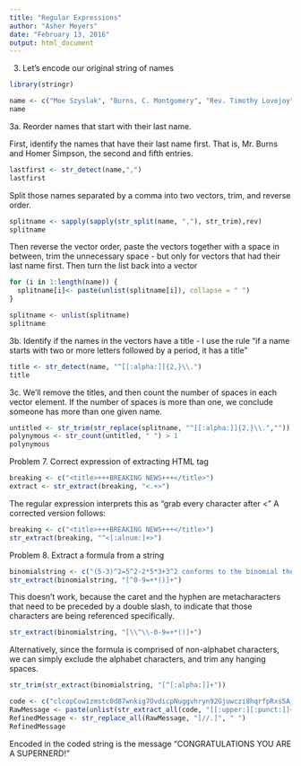 ```yaml
---
title: "Regular Expressions"
author: "Asher Meyers"
date: "February 13, 2016"
output: html_document
---
```


3. Let's encode our original string of names

```r
library(stringr)

name <- c("Moe Szyslak", "Burns, C. Montgomery", "Rev. Timothy Lovejoy", "Ned Flanders", "Simpson, Homer", "Dr. Julius Hibbert")
name
```

3a. Reorder names that start with their last name.

First, identify the names that have their last name first. That is, Mr. Burns and Homer Simpson, the second and fifth entries.
```r
lastfirst <- str_detect(name,",")
lastfirst
```

Split those names separated by a comma into two vectors, trim, and reverse order.
```r
splitname <- sapply(sapply(str_split(name, ","), str_trim),rev)
splitname
```

Then reverse the vector order, paste the vectors together with a space in between, trim the unnecessary space - but only for vectors that had their last name first. Then turn the list back into a vector
```r

for (i in 1:length(name)) {
  splitname[i]<- paste(unlist(splitname[i]), collapse = " ")
}

splitname <- unlist(splitname)
splitname

```

3b. Identify if the names in the vectors have a title - I use the rule "if a name starts with two or more letters followed by a period, it has a title"
```r
title <- str_detect(name, "^[[:alpha:]]{2,}\\.")
title
```

3c. We'll remove the titles, and then count the number of spaces in each vector element. If the number of spaces is more than one, we conclude someone has more than one given name.
```r
untitled <- str_trim(str_replace(splitname, "^[[:alpha:]]{2,}\\.",""))
polynymous <- str_count(untitled, " ") > 1
polynymous
```


Problem 7. Correct expression of extracting HTML tag
```r
breaking <- c("<title>+++BREAKING NEWS+++</title>")
extract <- str_extract(breaking, "<.+>")
```

The regular expression interprets this as "grab every character after  <"
A corrected version follows:

```r
breaking <- c("<title>+++BREAKING NEWS+++</title>")
str_extract(breaking, "^<[:alnum:]+>")
```

Problem 8. Extract a formula from a string

```r
binomialstring <- c("(5-3)^2=5^2-2*5*3+3^2 conforms to the binomial theorem")
str_extract(binomialstring, "[^0-9=+*()]+")
```

This doesn't work, because the caret and the hyphen are metacharacters that need to be preceded by a double slash, to indicate that those characters are being referenced specifically.

```r
str_extract(binomialstring, "[\\^\\-0-9=+*()]+")
```

Alternatively, since the formula is comprised of non-alphabet characters, we can simply exclude the alphabet characters, and trim any hanging spaces.
```r
str_trim(str_extract(binomialstring, "[^[:alpha:]]+"))
```

```r
code <- c("clcopCow1zmstc0d87wnkig7OvdicpNuggvhryn92Gjuwczi8hqrfpRxs5Aj5dwpn0TanwoUwisdij7Lj8kpf03AT5Idr3coc0bt7yczjatOaootj55t3Nj3ne6c4Sfek.r1w1YwwojigOd6vrfUrbz2.2bkAnbhzgv4R9i05zEcrop.wAgnb.SqoU65fPa1otfb7wEm24k6t3sR9zqe5fy89n6Nd5t9kc4fE905gmc4Rgxo5nhDk!gr")
RawMessage <- paste(unlist(str_extract_all(code, "[[:upper:][:punct:]]+")), collapse = "")
RefinedMessage <- str_replace_all(RawMessage, "[//.]", " ")
RefinedMessage
```

Encoded in the coded string is the message "CONGRATULATIONS YOU ARE A SUPERNERD!"

```r

```
